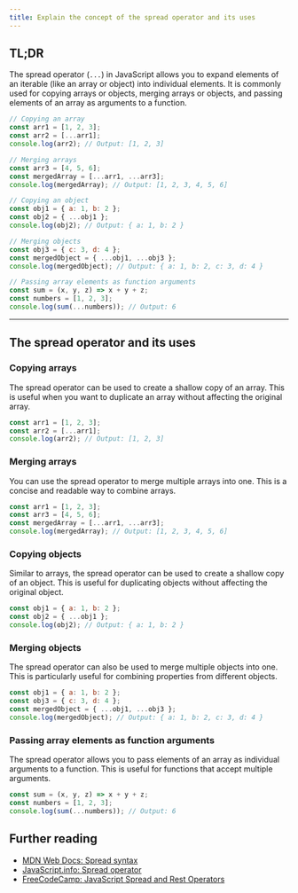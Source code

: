 ```yaml
---
title: Explain the concept of the spread operator and its uses
---
```


## TL;DR

The spread operator (`...`) in JavaScript allows you to expand elements of an iterable (like an array or object) into individual elements. It is commonly used for copying arrays or objects, merging arrays or objects, and passing elements of an array as arguments to a function.

```js live
// Copying an array
const arr1 = [1, 2, 3];
const arr2 = [...arr1];
console.log(arr2); // Output: [1, 2, 3]

// Merging arrays
const arr3 = [4, 5, 6];
const mergedArray = [...arr1, ...arr3];
console.log(mergedArray); // Output: [1, 2, 3, 4, 5, 6]

// Copying an object
const obj1 = { a: 1, b: 2 };
const obj2 = { ...obj1 };
console.log(obj2); // Output: { a: 1, b: 2 }

// Merging objects
const obj3 = { c: 3, d: 4 };
const mergedObject = { ...obj1, ...obj3 };
console.log(mergedObject); // Output: { a: 1, b: 2, c: 3, d: 4 }

// Passing array elements as function arguments
const sum = (x, y, z) => x + y + z;
const numbers = [1, 2, 3];
console.log(sum(...numbers)); // Output: 6
```

---

## The spread operator and its uses

### Copying arrays

The spread operator can be used to create a shallow copy of an array. This is useful when you want to duplicate an array without affecting the original array.

```js live
const arr1 = [1, 2, 3];
const arr2 = [...arr1];
console.log(arr2); // Output: [1, 2, 3]
```

### Merging arrays

You can use the spread operator to merge multiple arrays into one. This is a concise and readable way to combine arrays.

```js live
const arr1 = [1, 2, 3];
const arr3 = [4, 5, 6];
const mergedArray = [...arr1, ...arr3];
console.log(mergedArray); // Output: [1, 2, 3, 4, 5, 6]
```

### Copying objects

Similar to arrays, the spread operator can be used to create a shallow copy of an object. This is useful for duplicating objects without affecting the original object.

```js live
const obj1 = { a: 1, b: 2 };
const obj2 = { ...obj1 };
console.log(obj2); // Output: { a: 1, b: 2 }
```

### Merging objects

The spread operator can also be used to merge multiple objects into one. This is particularly useful for combining properties from different objects.

```js live
const obj1 = { a: 1, b: 2 };
const obj3 = { c: 3, d: 4 };
const mergedObject = { ...obj1, ...obj3 };
console.log(mergedObject); // Output: { a: 1, b: 2, c: 3, d: 4 }
```

### Passing array elements as function arguments

The spread operator allows you to pass elements of an array as individual arguments to a function. This is useful for functions that accept multiple arguments.

```js live
const sum = (x, y, z) => x + y + z;
const numbers = [1, 2, 3];
console.log(sum(...numbers)); // Output: 6
```

## Further reading

- [MDN Web Docs: Spread syntax](https://developer.mozilla.org/en-US/docs/Web/JavaScript/Reference/Operators/Spread_syntax)
- [JavaScript.info: Spread operator](https://javascript.info/rest-parameters-spread-operator#spread-operator)
- [FreeCodeCamp: JavaScript Spread and Rest Operators](https://www.freecodecamp.org/news/javascript-spread-and-rest-operators/)
